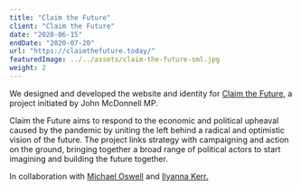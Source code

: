 ```yaml
---
title: "Claim the Future"
client: "Claim the Future"
date: "2020-06-15"
endDate: "2020-07-20"
url: "https://claimthefuture.today/"
featuredImage: ../../assets/claim-the-future-sml.jpg
weight: 2
---
```


We designed and developed the website and identity for [Claim the Future](http://claimthefuture.today/), a project initiated by John McDonnell MP.

Claim the Future aims to respond to the economic and political upheaval caused by the pandemic by uniting the left behind a radical and optimistic vision of the future. The project links strategy with campaigning and action on the ground, bringing together a broad range of political actors to start imagining and building the future together.

In collaboration with [Michael Oswell](http://michaeloswell.com/) and [Ilyanna Kerr.](https://www.instagram.com/ilyanna____/?hl=en)
